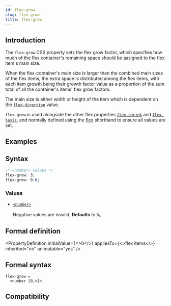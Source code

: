 ```yaml
---
id: flex-grow
slug: flex-grow
title: flex-grow
---
```


## Introduction

The `flex-grow` CSS property sets the flex grow factor, which specifies how much of the flex container's remaining space should be assigned to the flex item's main size.

When the flex-container's main size is larger than the combined main sizes of the flex items, the extra space is distributed among the flex items, with each item growth being their growth factor value as a proportion of the sum total of all the container's items' flex grow factors.

The main size is either width or height of the item which is dependent on the [`flex-direction`](./flex-direction.mdx) value.

`flex-grow` is used alongside the other flex properties [`flex-shrink`](./flex-shrink.mdx) and [`flex-basis`](./flex-basis.mdx), and normally defined using the [flex](./flex.mdx) shorthand to ensure all values are set.

## Examples


<Go
  example="css-api"
  defaultFile="src/flex-grow/App.tsx"
  img="https://lf-lynx.tiktok-cdns.com/obj/lynx-artifacts-oss-sg/lynx-website/assets/doc/css/flex-grow.jpg"
  entry="src/flex-grow"
  defaultEntryFile="dist/flex-grow.lynx.bundle"
/>

## Syntax

```css
/* <number> values */
flex-grow: 3;
flex-grow: 0.6;
```

### Values

- [`<number>`](/api/css/data-type/number.mdx)

  Negative values are invalid, **Defaults** to `0`。

## Formal definition


<PropertyDefinition
  initialValue={<>0</>}
  appliesTo={<>flex items</>}
  inherited="no"
  animatable="yes"
/>

## Formal syntax

```
flex-grow =
  <number [0,∞]>
```

## Compatibility


<LegacyCompatTable metadata="css/properties/flex-grow" />
